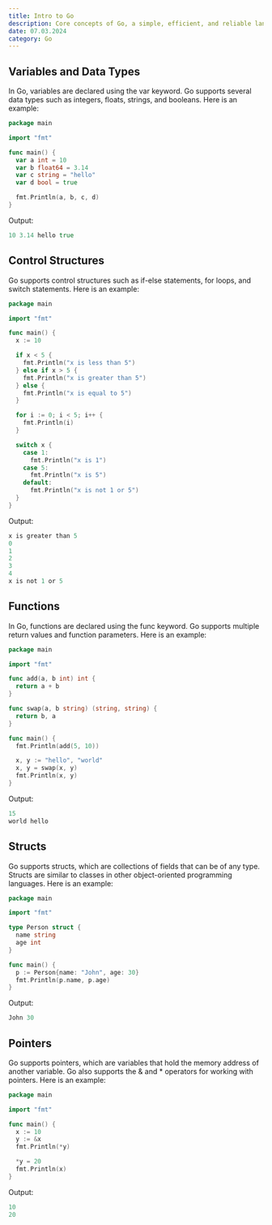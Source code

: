 ```yaml
---
title: Intro to Go
description: Core concepts of Go, a simple, efficient, and reliable language for building large-scale software systems.
date: 07.03.2024
category: Go
---
```


## Variables and Data Types

In Go, variables are declared using the var keyword. Go supports several data types such as integers, floats, strings, and booleans. Here is an example:

```go
package main

import "fmt"

func main() {
  var a int = 10
  var b float64 = 3.14
  var c string = "hello"
  var d bool = true

  fmt.Println(a, b, c, d)
}
```

Output:

```go
10 3.14 hello true
```

## Control Structures

Go supports control structures such as if-else statements, for loops, and switch statements. Here is an example:

```go
package main

import "fmt"

func main() {
  x := 10

  if x < 5 {
    fmt.Println("x is less than 5")
  } else if x > 5 {
    fmt.Println("x is greater than 5")
  } else {
    fmt.Println("x is equal to 5")
  }

  for i := 0; i < 5; i++ {
    fmt.Println(i)
  }

  switch x {
    case 1:
      fmt.Println("x is 1")
    case 5:
      fmt.Println("x is 5")
    default:
      fmt.Println("x is not 1 or 5")
  }
}
```

Output:

```go
x is greater than 5
0
1
2
3
4
x is not 1 or 5
```

## Functions

In Go, functions are declared using the func keyword. Go supports multiple return values and function parameters. Here is an example:

```go
package main

import "fmt"

func add(a, b int) int {
  return a + b
}

func swap(a, b string) (string, string) {
  return b, a
}

func main() {
  fmt.Println(add(5, 10))

  x, y := "hello", "world"
  x, y = swap(x, y)
  fmt.Println(x, y)
}
```

Output:

```go
15
world hello
```

## Structs

Go supports structs, which are collections of fields that can be of any type. Structs are similar to classes in other object-oriented programming languages. Here is an example:

```go
package main

import "fmt"

type Person struct {
  name string
  age int
}

func main() {
  p := Person{name: "John", age: 30}
  fmt.Println(p.name, p.age)
}
```

Output:

```go
John 30
```

## Pointers

Go supports pointers, which are variables that hold the memory address of another variable. Go also supports the & and * operators for working with pointers. Here is an example:

```go
package main

import "fmt"

func main() {
  x := 10
  y := &x
  fmt.Println(*y)

  *y = 20
  fmt.Println(x)
}
```

Output:

```go
10
20
```
